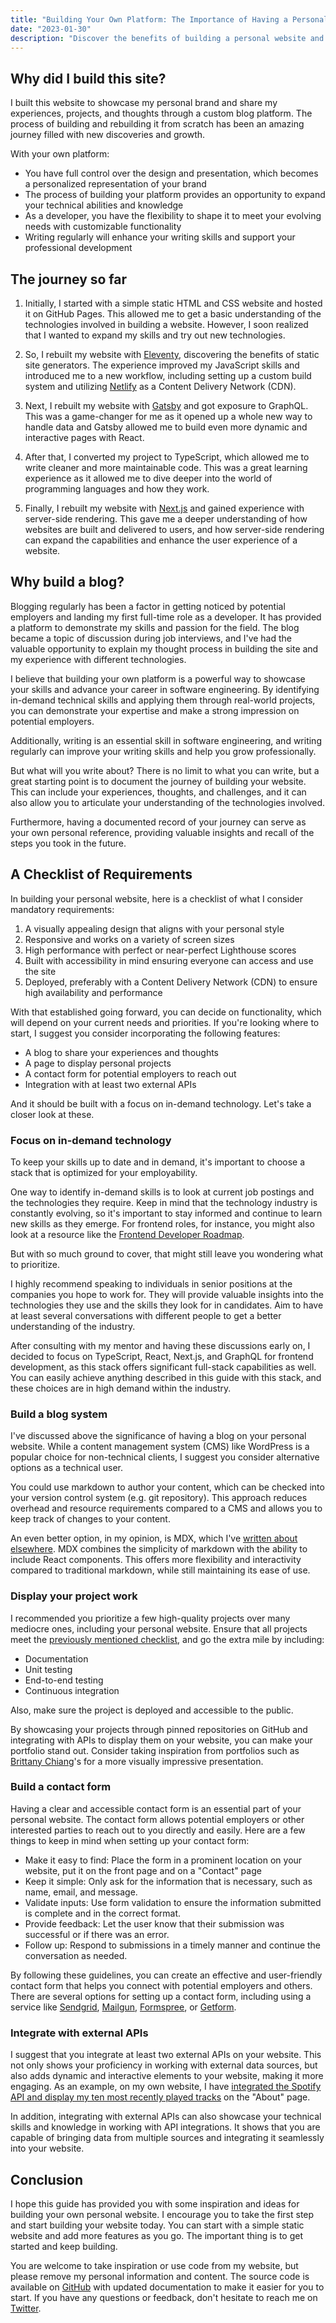 ```yaml
---
title: "Building Your Own Platform: The Importance of Having a Personal Website as a Developer"
date: "2023-01-30"
description: "Discover the benefits of building a personal website and blogging as a software engineer."
---
```


## Why did I build this site?

I built this website to showcase my personal brand and share my experiences, projects, and thoughts through a custom blog platform. The process of building and rebuilding it from scratch has been an amazing journey filled with new discoveries and growth.

With your own platform:

- You have full control over the design and presentation, which becomes a personalized representation of your brand
- The process of building your platform provides an opportunity to expand your technical abilities and knowledge
- As a developer, you have the flexibility to shape it to meet your evolving needs with customizable functionality
- Writing regularly will enhance your writing skills and support your professional development

## The journey so far

1. Initially, I started with a simple static HTML and CSS website and hosted it on GitHub Pages. This allowed me to get a basic understanding of the technologies involved in building a website. However, I soon realized that I wanted to expand my skills and try out new technologies.

2. So, I rebuilt my website with [Eleventy](https://www.11ty.dev/), discovering the benefits of static site generators. The experience improved my JavaScript skills and introduced me to a new workflow, including setting up a custom build system and utilizing [Netlify](https://www.netlify.com/) as a Content Delivery Network (CDN).

3. Next, I rebuilt my website with [Gatsby](https://www.gatsbyjs.com/) and got exposure to GraphQL. This was a game-changer for me as it opened up a whole new way to handle data and Gatsby allowed me to build even more dynamic and interactive pages with React.

4. After that, I converted my project to TypeScript, which allowed me to write cleaner and more maintainable code. This was a great learning experience as it allowed me to dive deeper into the world of programming languages and how they work.

5. Finally, I rebuilt my website with [Next.js](https://nextjs.org/) and gained experience with server-side rendering. This gave me a deeper understanding of how websites are built and delivered to users, and how server-side rendering can expand the capabilities and enhance the user experience of a website.

## Why build a blog?

Blogging regularly has been a factor in getting noticed by potential employers and landing my first full-time role as a developer. It has provided a platform to demonstrate my skills and passion for the field. The blog became a topic of discussion during job interviews, and I've had the valuable opportunity to explain my thought process in building the site and my experience with different technologies.

I believe that building your own platform is a powerful way to showcase your skills and advance your career in software engineering. By identifying in-demand technical skills and applying them through real-world projects, you can demonstrate your expertise and make a strong impression on potential employers.

Additionally, writing is an essential skill in software engineering, and writing regularly can improve your writing skills and help you grow professionally.

But what will you write about? There is no limit to what you can write, but a great starting point is to document the journey of building your website. This can include your experiences, thoughts, and challenges, and it can also allow you to articulate your understanding of the technologies involved.

Furthermore, having a documented record of your journey can serve as your own personal reference, providing valuable insights and recall of the steps you took in the future.

## A Checklist of Requirements

In building your personal website, here is a checklist of what I consider mandatory requirements:

1. A visually appealing design that aligns with your personal style
2. Responsive and works on a variety of screen sizes
3. High performance with perfect or near-perfect Lighthouse scores
4. Built with accessibility in mind ensuring everyone can access and use the site
5. Deployed, preferably with a Content Delivery Network (CDN) to ensure high availability and performance

With that established going forward, you can decide on functionality, which will depend on your current needs and priorities. If you're looking where to start, I suggest you consider incorporating the following features:

- A blog to share your experiences and thoughts
- A page to display personal projects
- A contact form for potential employers to reach out
- Integration with at least two external APIs

And it should be built with a focus on in-demand technology. Let's take a closer look at these.

### Focus on in-demand technology

To keep your skills up to date and in demand, it's important to choose a stack that is optimized for your employability.

One way to identify in-demand skills is to look at current job postings and the technologies they require. Keep in mind that the technology industry is constantly evolving, so it's important to stay informed and continue to learn new skills as they emerge. For frontend roles, for instance, you might also look at a resource like the [Frontend Developer Roadmap](https://roadmap.sh/frontend).

But with so much ground to cover, that might still leave you wondering what to prioritize.

I highly recommend speaking to individuals in senior positions at the companies you hope to work for. They will provide valuable insights into the technologies they use and the skills they look for in candidates. Aim to have at least several conversations with different people to get a better understanding of the industry.

After consulting with my mentor and having these discussions early on, I decided to focus on TypeScript, React, Next.js, and GraphQL for frontend development, as this stack offers significant full-stack capabilities as well. You can easily achieve anything described in this guide with this stack, and these choices are in high demand within the industry.

### Build a blog system

I've discussed above the significance of having a blog on your personal website. While a content management system (CMS) like WordPress is a popular choice for non-technical clients, I suggest you consider alternative options as a technical user.

You could use markdown to author your content, which can be checked into your version control system (e.g. git repository). This approach reduces overhead and resource requirements compared to a CMS and allows you to keep track of changes to your content.

An even better option, in my opinion, is MDX, which I've [written about elsewhere](/blog/give-your-blog-superpowers-with-mdx-in-a-next-js-project). MDX combines the simplicity of markdown with the ability to include React components. This offers more flexibility and interactivity compared to traditional markdown, while still maintaining its ease of use.

### Display your project work

I recommended you prioritize a few high-quality projects over many mediocre ones, including your personal website. Ensure that all projects meet the [previously mentioned checklist](#a-checklist-of-requirements), and go the extra mile by including:

- Documentation
- Unit testing
- End-to-end testing
- Continuous integration

Also, make sure the project is deployed and accessible to the public.

By showcasing your projects through pinned repositories on GitHub and integrating with APIs to display them on your website, you can make your portfolio stand out. Consider taking inspiration from portfolios such as [Brittany Chiang](https://brittanychiang.com/#projects)'s for a more visually impressive presentation.

### Build a contact form

Having a clear and accessible contact form is an essential part of your personal website. The contact form allows potential employers or other interested parties to reach out to you directly and easily. Here are a few things to keep in mind when setting up your contact form:

- Make it easy to find: Place the form in a prominent location on your website, put it on the front page and on a "Contact" page
- Keep it simple: Only ask for the information that is necessary, such as name, email, and message.
- Validate inputs: Use form validation to ensure the information submitted is complete and in the correct format.
- Provide feedback: Let the user know that their submission was successful or if there was an error.
- Follow up: Respond to submissions in a timely manner and continue the conversation as needed.

By following these guidelines, you can create an effective and user-friendly contact form that helps you connect with potential employers and others. There are several options for setting up a contact form, including using a service like [Sendgrid](https://sendgrid.com/), [Mailgun](https://www.mailgun.com/), [Formspree](https://formspree.io/), or [Getform](https://getform.io/).

### Integrate with external APIs

I suggest that you integrate at least two external APIs on your website. This not only shows your proficiency in working with external data sources, but also adds dynamic and interactive elements to your website, making it more engaging. As an example, on my own website, I have [integrated the Spotify API and display my ten most recently played tracks](/blog/starting-a-personal-dashboard-with-the-spotify-api) on the "About" page.

In addition, integrating with external APIs can also showcase your technical skills and knowledge in working with API integrations. It shows that you are capable of bringing data from multiple sources and integrating it seamlessly into your website.

## Conclusion

I hope this guide has provided you with some inspiration and ideas for building your own personal website. I encourage you to take the first step and start building your website today. You can start with a simple static website and add more features as you go. The important thing is to get started and keep building.

You are welcome to take inspiration or use code from my website, but please remove my personal information and content. The source code is available on [GitHub](https://github.com/jpreagan/jpreagan.com) with updated documentation to make it easier for you to start. If you have any questions or feedback, don't hesitate to reach me on [Twitter](https://twitter.com/jpreagan_).
